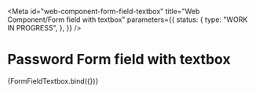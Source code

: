 <!-- @license CC0-1.0 -->


<Meta
  id="web-component-form-field-textbox"
  title="Web Component/Form field with textbox"
  parameters={{
    status: {
      type: "WORK IN PROGRESS",
    },
  }}
/>

# Password Form field with textbox

<Canvas>
  <Story
    name="password"
    args={{
      autoComplete: "new-password",
      label: "New password",
      type: "password",
      value: "The Quick Brown Fox Jumps Over The Lazy Dog",
    }}
  >
    {FormFieldTextbox.bind({})}
  </Story>
</Canvas>
